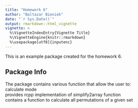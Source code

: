 ```yaml
---
title: "Homework 6"
author: "Baltazar Bieniek"
date: "`r Sys.Date()`"
output: rmarkdown::html_vignette
vignette: >
  %\VignetteIndexEntry{Vignette Title}
  %\VignetteEngine{knitr::rmarkdown}
  %\usepackage[utf8]{inputenc}
---
```


This is an example package created for the homework 6.

## Package Info

The package contains various function that allow the user to:</br>
calculate mode</br>
provides rcpp implementation of simplify2array function</br>
contains a function to calculate all permutations of a given set</br>


